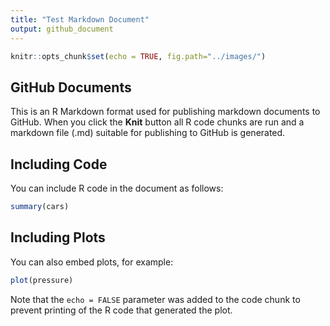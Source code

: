```yaml
---
title: "Test Markdown Document"
output: github_document
---
```


```r
knitr::opts_chunk$set(echo = TRUE, fig.path="../images/")
```

## GitHub Documents

This is an R Markdown format used for publishing markdown documents to GitHub. When you click the **Knit** button all R code chunks are run and a markdown file (.md) suitable for publishing to GitHub is generated.

## Including Code

You can include R code in the document as follows:

```r
summary(cars)
```

## Including Plots

You can also embed plots, for example:

```r
plot(pressure)
```

Note that the `echo = FALSE` parameter was added to the code chunk to prevent printing of the R code that generated the plot.
